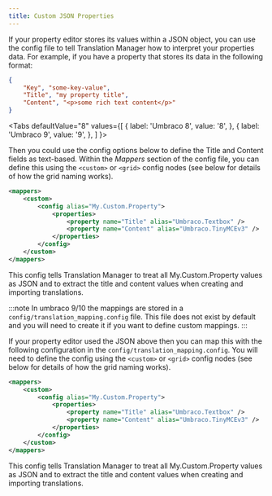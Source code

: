 ```yaml
---
title: Custom JSON Properties
---
```


If your property editor stores its values within a JSON object, you can use the config
file to tell Translation Manager how to interpret your properties data.
For example, if you have a property that stores its data in the following format:

```json
{
    "Key", "some-key-value",
    "Title", "my property title",
    "Content", "<p>some rich text content</p>"
}
```



<Tabs
  defaultValue="8"
  values={[
    { label: 'Umbraco 8', value: '8', },
    { label: 'Umbraco 9', value: '9', },
  ]
}>
<TabItem value="8">

Then you could use the config options below to define the Title and Content
fields as text-based.
Within the *Mappers* section of the config file, you can define this using the `<custom>`
or `<grid>` config nodes (see below for details of how the grid naming works).

```xml
<mappers>
    <custom>
        <config alias="My.Custom.Property">
            <properties>
                <property name="Title" alias="Umbraco.Textbox" />
                <property name="Content" alias="Umbraco.TinyMCEv3" />
            </properties>
        </config>
    </custom>
</mappers>
```
This config tells Translation Manager to treat all My.Custom.Property values as
JSON and to extract the title and content values when creating and importing
translations.

</TabItem>
<TabItem value="9">

:::note
In umbraco 9/10 the mappings are stored in a `config/translation_mapping.config` file.
This file does not exist by default and you will need to create it if you want to define custom mappings. 
:::

If your property editor used the JSON above then you can map this with the following configuration in
the `config/translation_mapping.config`. You will need to define the config using the `<custom>`
or `<grid>` config nodes (see below for details of how the grid naming works).

```xml
<mappers>
    <custom>
        <config alias="My.Custom.Property">
            <properties>
                <property name="Title" alias="Umbraco.Textbox" />
                <property name="Content" alias="Umbraco.TinyMCEv3" />
            </properties>
        </config>
    </custom>
</mappers>
```
This config tells Translation Manager to treat all My.Custom.Property values as
JSON and to extract the title and content values when creating and importing
translations.


</TabItem>
</Tabs>
